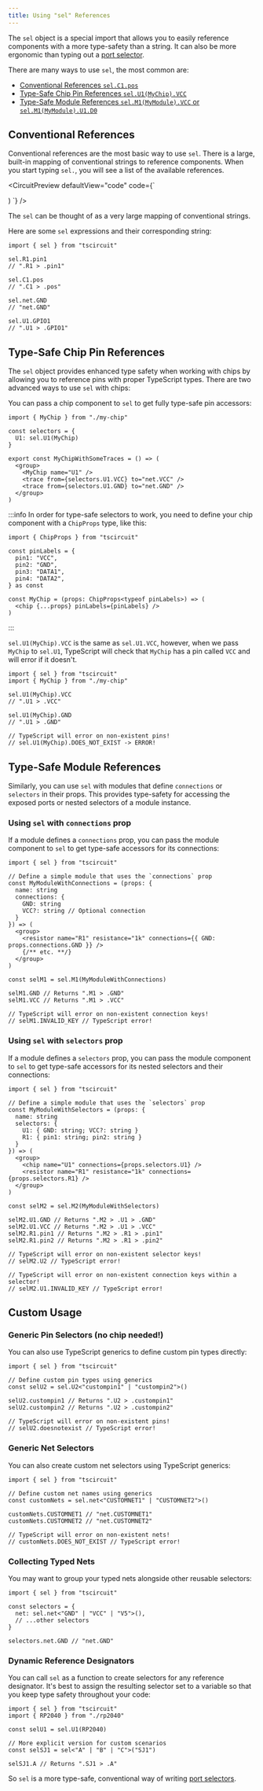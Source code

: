 ```yaml
---
title: Using "sel" References
---
```


The `sel` object is a special import that allows you to easily reference
components with a more type-safety than a string. It can also be more ergonomic
than typing out a [port selector](./port-and-net-selectors.md).

There are many ways to use `sel`, the most common are:

- [Conventional References `sel.C1.pos`](#conventional-references)
- [Type-Safe Chip Pin References `sel.U1(MyChip).VCC`](#type-safe-chip-pin-references)
- [Type-Safe Module References `sel.M1(MyModule).VCC` or `sel.M1(MyModule).U1.D0`](#type-safe-module-references)

## Conventional References

Conventional references are the most basic way to use `sel`. There is a large,
built-in mapping of conventional strings to reference components. When you
start typing `sel.`, you will see a list of the available references.


<CircuitPreview defaultView="code" code={`

  <board width="10mm" height="10mm">
    <resistor
      resistance="1k"
      footprint="0402"
      name="R1"
    />
    <capacitor
      capacitance="1000pF"
      footprint="0402"
      name="C1"
    />
    <trace from={sel.R1.pin1} to={sel.C1.pos} />
  </board>
)
`} />


The `sel` can be thought of as a very large mapping of conventional strings.

Here are some `sel` expressions and their corresponding string:

```tsx
import { sel } from "tscircuit"

sel.R1.pin1
// ".R1 > .pin1"

sel.C1.pos
// ".C1 > .pos"

sel.net.GND
// "net.GND"

sel.U1.GPIO1
// ".U1 > .GPIO1"
```

## Type-Safe Chip Pin References

The `sel` object provides enhanced type safety when working with chips by allowing you to reference pins with proper TypeScript types. There are two advanced ways to use `sel` with chips:

You can pass a chip component to `sel` to get fully type-safe pin accessors:

```tsx
import { MyChip } from "./my-chip"

const selectors = {
  U1: sel.U1(MyChip)
}

export const MyChipWithSomeTraces = () => (
  <group>
    <MyChip name="U1" />
    <trace from={selectors.U1.VCC} to="net.VCC" />
    <trace from={selectors.U1.GND} to="net.GND" />
  </group>
)
```

:::info
In order for type-safe selectors to work, you need to define your chip component
with a `ChipProps` type, like this:

```tsx
import { ChipProps } from "tscircuit"

const pinLabels = {
  pin1: "VCC",
  pin2: "GND",
  pin3: "DATA1",
  pin4: "DATA2",
} as const

const MyChip = (props: ChipProps<typeof pinLabels>) => (
  <chip {...props} pinLabels={pinLabels} />
)
```
:::

`sel.U1(MyChip).VCC` is the same as `sel.U1.VCC`,
however, when we pass `MyChip` to `sel.U1`, TypeScript will check that `MyChip`
has a pin called `VCC` and will error if it doesn't.

```tsx
import { sel } from "tscircuit"
import { MyChip } from "./my-chip"

sel.U1(MyChip).VCC
// ".U1 > .VCC"

sel.U1(MyChip).GND
// ".U1 > .GND"

// TypeScript will error on non-existent pins!
// sel.U1(MyChip).DOES_NOT_EXIST -> ERROR!
```

## Type-Safe Module References

Similarly, you can use `sel` with modules that define `connections` or `selectors` in their props. This provides type-safety for accessing the exposed ports or nested selectors of a module instance.

### Using `sel` with `connections` prop

If a module defines a `connections` prop, you can pass the module component to `sel` to get type-safe accessors for its connections:

```tsx
import { sel } from "tscircuit"

// Define a simple module that uses the `connections` prop
const MyModuleWithConnections = (props: {
  name: string
  connections: {
    GND: string
    VCC?: string // Optional connection
  }
}) => (
  <group>
    <resistor name="R1" resistance="1k" connections={{ GND: props.connections.GND }} />
    {/** etc. **/}
  </group>
)

const selM1 = sel.M1(MyModuleWithConnections)

selM1.GND // Returns ".M1 > .GND"
selM1.VCC // Returns ".M1 > .VCC"

// TypeScript will error on non-existent connection keys!
// selM1.INVALID_KEY // TypeScript error!
```

### Using `sel` with `selectors` prop

If a module defines a `selectors` prop, you can pass the module component to `sel` to get type-safe accessors for its nested selectors and their connections:

```tsx
import { sel } from "tscircuit"

// Define a simple module that uses the `selectors` prop
const MyModuleWithSelectors = (props: {
  name: string
  selectors: {
    U1: { GND: string; VCC?: string }
    R1: { pin1: string; pin2: string }
  }
}) => (
  <group>
    <chip name="U1" connections={props.selectors.U1} />
    <resistor name="R1" resistance="1k" connections={props.selectors.R1} />
  </group>
)

const selM2 = sel.M2(MyModuleWithSelectors)

selM2.U1.GND // Returns ".M2 > .U1 > .GND"
selM2.U1.VCC // Returns ".M2 > .U1 > .VCC"
selM2.R1.pin1 // Returns ".M2 > .R1 > .pin1"
selM2.R1.pin2 // Returns ".M2 > .R1 > .pin2"

// TypeScript will error on non-existent selector keys!
// selM2.U2 // TypeScript error!

// TypeScript will error on non-existent connection keys within a selector!
// selM2.U1.INVALID_KEY // TypeScript error!
```

## Custom Usage

### Generic Pin Selectors (no chip needed!)

You can also use TypeScript generics to define custom pin types directly:

```tsx
import { sel } from "tscircuit"

// Define custom pin types using generics
const selU2 = sel.U2<"custompin1" | "custompin2">()

selU2.custompin1 // Returns ".U2 > .custompin1"
selU2.custompin2 // Returns ".U2 > .custompin2"

// TypeScript will error on non-existent pins!
// selU2.doesnotexist // TypeScript error!
```

### Generic Net Selectors

You can also create custom net selectors using TypeScript generics:

```tsx
import { sel } from "tscircuit"

// Define custom net names using generics
const customNets = sel.net<"CUSTOMNET1" | "CUSTOMNET2">()

customNets.CUSTOMNET1 // "net.CUSTOMNET1"
customNets.CUSTOMNET2 // "net.CUSTOMNET2"

// TypeScript will error on non-existent nets!
// customNets.DOES_NOT_EXIST // TypeScript error!
```

### Collecting Typed Nets

You may want to group your typed nets alongside other reusable selectors:

```tsx
import { sel } from "tscircuit"

const selectors = {
  net: sel.net<"GND" | "VCC" | "V5">(),
  // ...other selectors
}

selectors.net.GND // "net.GND"
```

### Dynamic Reference Designators

You can call `sel` as a function to create selectors for any reference designator.
It's best to assign the resulting selector set to a variable so that you keep
type safety throughout your code:

```tsx
import { sel } from "tscircuit"
import { RP2040 } from "./rp2040"

const selU1 = sel.U1(RP2040)

// More explicit version for custom scenarios 
const selSJ1 = sel<"A" | "B" | "C">("SJ1")

selSJ1.A // Returns ".SJ1 > .A"
```


So `sel` is a more type-safe, conventional way of writing
[port selectors](./port-and-net-selectors.md).
